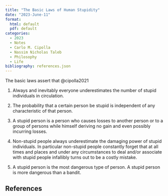 ```yaml
---
title: "The Basic Laws of Human Stupidity"
date: "2023-June-11"
format: 
  html: default
  pdf: default
categories:
  - 2023
  - Notes
  - Carlo M. Cipolla
  - Nassim Nicholas Taleb
  - Philosophy
  - Life
bibliography: references.json
---
```


The basic laws assert that @cipolla2021

1.  Always and inevitably everyone underestimates the number of stupid individuals in circulation.

2.  The probability that a certain person be stupid is independent of any characteristic of that person.

3.  A stupid person is a person who causes losses to another person or to a group of persons while himself deriving no gain and even possibly incurring losses.

4.  Non-stupid people always underestimate the damaging power of stupid individuals. In particular non-stupid people constantly forget that at all times and places and under any circumstances to deal and/or associate with stupid people infallibly turns out to be a costly mistake.

5.  A stupid person is the most dangerous type of person. A stupid person is more dangerous than a bandit.

## References
